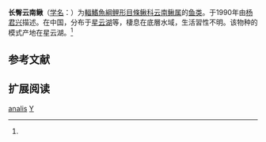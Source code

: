 {{Speciesbox
| name = 长臀云南鳅
| status = NE
| status_system = IUCN3.1
| image = 
| genus = Yunnanilus
| species = analis
| authority = Yang, 1990<ref name='id6426'>{{cite web| url =http://www.bioinfo.cn/db05/BjdwSpecies.php?action=view&id=6426| title =长臀云南鳅| work =中国动物物种编目数据库| publisher =中国科学院微生物研究所| author =中国科学院动物研究所| accessdate =2009-04-11| deadurl =yes| archiveurl =https://web.archive.org/web/20160305031029/http://www.bioinfo.cn/db05/BjdwSpecies.php?action=view&id=6426| archivedate =2016-03-05}}</ref>
| synonyms = 
}}

'''长臀云南鳅'''（[[学名|学名]]：{{lang|la|''Yunnanilus analis''}}）为[[輻鰭魚綱|輻鰭魚綱]][[鲤形目|鲤形目]][[條鳅科|條鳅科]][[云南鳅属|云南鳅属]]的[[鱼类|鱼类]]。于1990年由[[杨君兴|杨君兴]]描述。在中国，分布于[[星云湖|星云湖]]等，棲息在底層水域，生活習性不明。该物种的模式产地在星云湖。<ref name='id6426'/>

== 参考文献 ==
{{reflist}}

== 扩展阅读 ==
{{refbegin}}
{{wikispecies-inline|Yunnanilus analis|长臀云南鳅}}
{{refend}}
{{Taxonbar|from=Q1041599}}

[[Category:云南鳅属|analis]]
[[Category:1990年描述的魚類|Y]]


{{鯉形目小作品}}